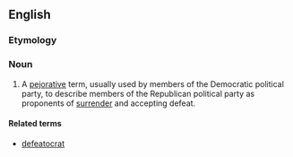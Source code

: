 ==English==

===Etymology===
{{blend|defeat|Republican|lang=en}}

===Noun===
{{en-noun}}

# {{context|US|lang=en}} A [[pejorative]] term, usually used by members of the Democratic political party, to describe members of the Republican political party as proponents of [[surrender]] and accepting defeat.

====Related terms====
*[[defeatocrat]]